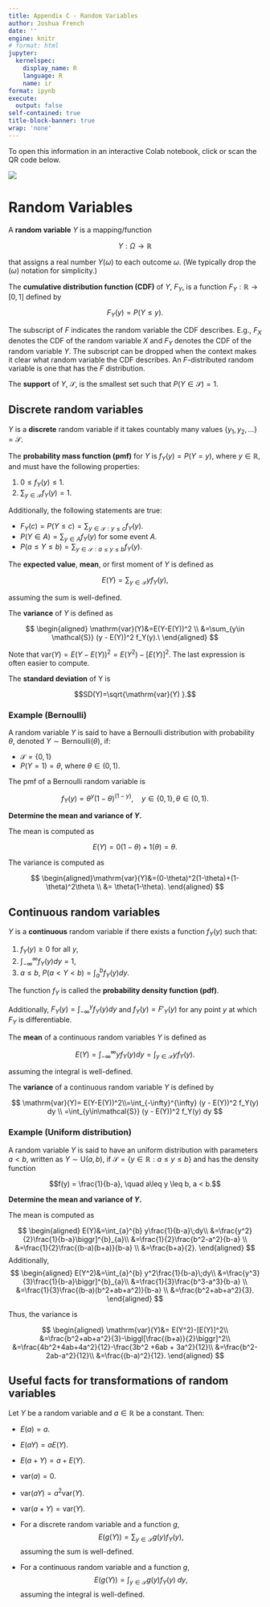 ```yaml
---
title: Appendix C - Random Variables
author: Joshua French
date: ''
engine: knitr
# format: html
jupyter:
  kernelspec:
    display_name: R
    language: R
    name: ir
format: ipynb
execute:
  output: false
self-contained: true
title-block-banner: true
wrap: 'none'
---
```


To open this information in an interactive Colab notebook, click or scan the QR code below.

<a href="https://colab.research.google.com/github/jfrench/LinearRegression/blob/master/notebooks/c-random-variables-notebook.ipynb">
<img src="https://raw.githubusercontent.com/jfrench/LinearRegression/ee3d385af063b0342ff165f3e48f3ddd7f82f04e/images/qr-random-variables.svg">
</a>

# Random Variables

A **random variable** $Y$ is a mapping/function

$$
Y:\Omega\to\mathbb{R}
$$

that assigns a real number $Y(\omega)$ to each outcome $\omega$. (We typically drop the $(\omega)$ notation for simplicity.)

The **cumulative distribution function (CDF)** of $Y$, $F_Y$, is a function $F_Y:\mathbb{R}\to [0,1]$ defined by

$$
F_Y (y)=P(Y \leq y).
$$

The subscript of $F$ indicates the random variable the CDF describes. E.g., $F_X$ denotes the CDF of the random variable $X$ and $F_Y$ denotes the CDF of the random variable $Y$. The subscript can be dropped when the context makes it clear what random variable the CDF describes. An $F$-distributed random variable is one that has the $F$ distribution.

The **support** of $Y$, $\mathcal{S}$, is the smallest set such that $P(Y\in \mathcal{S})=1$.

## Discrete random variables

$Y$ is a **discrete** random variable if it takes countably many values $\{y_1, y_2, \dots \} = \mathcal{S}$.

The **probability mass function (pmf)** for $Y$ is $f_Y (y)=P(Y=y)$, where $y\in \mathbb{R}$, and must have the following properties:

1.  $0 \leq f_Y(y) \leq 1$.
2.  $\sum_{y\in \mathcal{S}} f_Y(y) = 1$.

Additionally, the following statements are true:

-   $F_Y(c) = P(Y \leq c) = \sum_{y\in \mathcal{S}:y \leq c} f_Y(y)$.
-   $P(Y \in A) = \sum_{y \in A} f_Y(y)$ for some event $A$.
-   $P(a \leq Y \leq b) = \sum_{y\in\mathcal{S}:a\leq y\leq b} f_Y(y)$.

The **expected value**, **mean**, or first moment of $Y$ is defined as

$$ E(Y) = \sum_{y\in \mathcal{S}} y f_Y(y), $$

assuming the sum is well-defined.

The **variance** of $Y$ is defined as

$$
\begin{aligned}
\mathrm{var}(Y)&=E(Y-E(Y))^2 \\
&=\sum_{y\in \mathcal{S}} (y - E(Y))^2 f_Y(y).\
\end{aligned}
$$

Note that $\mathrm{var}(Y)=E(Y-E(Y))^2=E(Y^2)-[E(Y)]^2$. The last expression is often easier to compute.

The **standard deviation** of Y is

$$SD(Y)=\sqrt{\mathrm{var}(Y)  }.$$

### Example (Bernoulli)

A random variable $Y$ is said to have a Bernoulli distribution with probability $\theta$, denoted $Y\sim \mathsf{Bernoulli}(\theta)$, if:

-   $\mathcal{S} = \{0, 1\}$
-   $P(Y = 1) = \theta$, where $\theta\in (0,1)$.

The pmf of a Bernoulli random variable is

$$f_Y(y) = \theta^y (1-\theta)^{(1-y)},\quad y\in \{0, 1\}, \theta \in (0, 1).$$

**Determine the mean and variance of $Y$.**

The mean is computed as

$$E(Y)=0(1-\theta )+1(\theta)=\theta.$$

The variance is computed as

$$
\begin{aligned}\mathrm{var}(Y)&=(0-\theta)^2(1-\theta)+(1-\theta)^2\theta \\
&= \theta(1-\theta).
\end{aligned}
$$

## Continuous random variables

$Y$ is a **continuous** random variable if there exists a function $f_Y (y)$ such that:

1.  $f_Y (y)\geq 0$ for all $y$,
2.  $\int_{-\infty}^\infty f_Y (y) dy = 1$,
3.  $a\leq b$, $P(a<Y<b)=\int_a^b f_Y (y) dy$.

The function $f_Y$ is called the **probability density function (pdf)**.

Additionally, $F_Y (y)=\int_{-\infty}^y f_Y (y) dy$ and $f_Y (y)=F'_Y(y)$ for any point $y$ at which $F_Y$ is differentiable.

The **mean** of a continuous random variables $Y$ is defined as

$$
E(Y) =
\int_{-\infty}^{\infty} y f_Y(y)  dy =
\int_{y\in\mathcal{S}} y f_Y(y).
$$

assuming the integral is well-defined.

The **variance** of a continuous random variable $Y$ is defined by

$$
\mathrm{var}(Y)=
E(Y-E(Y))^2\\=\int_{-\infty}^{\infty} (y - E(Y))^2 f_Y(y)  dy \\
=\int_{y\in\mathcal{S}} (y - E(Y))^2 f_Y(y) dy
$$

### Example (Uniform distribution)

A random variable $Y$ is said to have an uniform distribution with parameters $a<b$, written as $Y \sim \mathsf{U}(a, b)$, if $\mathcal{S} = \{y\in \mathbb{R}:a\leq y \leq b\}$ and has the density function

$$f(y) = \frac{1}{b-a}, \quad a\leq y \leq b, a < b.$$

**Determine the mean and variance of $Y$.**

The mean is computed as

$$
\begin{aligned}
E(Y)&=\int_{a}^{b} y\frac{1}{b-a}\;dy\\
&=\frac{y^2}{2}\frac{1}{b-a}\biggr]^{b}_{a}\\
&=\frac{1}{2}\frac{b^2-a^2}{b-a} \\
&=\frac{1}{2}\frac{(b-a)(b+a)}{b-a} \\
&=\frac{b+a}{2}.
\end{aligned}
$$
Additionally, 
$$
\begin{aligned}
E(Y^2)&=\int_{a}^{b} y^2\frac{1}{b-a}\;dy\\
&=\frac{y^3}{3}\frac{1}{b-a}\biggr]^{b}_{a}\\
&=\frac{1}{3}\frac{b^3-a^3}{b-a} \\
&=\frac{1}{3}\frac{(b-a)(b^2+ab+a^2)}{b-a} \\
&=\frac{b^2+ab+a^2}{3}.
\end{aligned}
$$

Thus, the variance is 

$$
\begin{aligned}
\mathrm{var}(Y)&=
E(Y^2)-[E(Y)]^2\\
&=\frac{b^2+ab+a^2}{3}-\biggl[\frac{(b+a)}{2}\biggr]^2\\
&=\frac{4b^2+4ab+4a^2}{12}-\frac{3b^2 +6ab + 3a^2}{12}\\
&=\frac{b^2-2ab-a^2}{12}\\
&=\frac{(b-a)^2}{12}.
\end{aligned}
$$

## Useful facts for transformations of random variables

Let $Y$ be a random variable and $a\in\mathbb{R}$ be a constant. Then:

-   $E(a) = a$.
-   $E(aY) = a E(Y)$.
-   $E(a + Y) = a + E(Y)$.
-   $\mathrm{var}(a) = 0$.
-   $\mathrm{var}(aY) = a^2 \mathrm{var}(Y)$.
-   $\mathrm{var}(a + Y) = \mathrm{var}(Y)$.
-   For a discrete random variable and a function $g$,
$$E(g(Y))=\sum_{y\in\mathcal{S}}g(y)f_Y(y),$$
assuming the sum is well-defined.

- For a continuous random variable and a function $g$,
$$E(g(Y))=\int_{y\in\mathcal{S}}g(y)f_Y(y)\;dy,$$
assuming the integral is well-defined.
